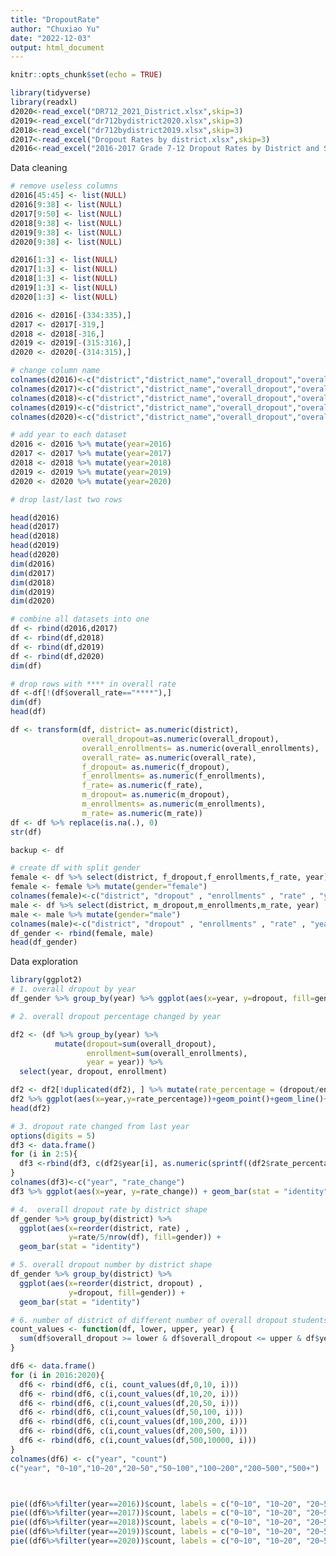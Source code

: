 ```yaml
---
title: "DropoutRate"
author: "Chuxiao Yu"
date: "2022-12-03"
output: html_document
---
```


```r
knitr::opts_chunk$set(echo = TRUE)
```

```r
library(tidyverse)
library(readxl)
d2020<-read_excel("DR712_2021_District.xlsx",skip=3)
d2019<-read_excel("dr712bydistrict2020.xlsx",skip=3)
d2018<-read_excel("dr712bydistrict2019.xlsx",skip=3)
d2017<-read_excel("Dropout Rates by district.xlsx",skip=3)
d2016<-read_excel("2016-2017 Grade 7-12 Dropout Rates by District and Subgroup updated 4-12-18.xlsx",skip=7)


```
Data cleaning
```r
# remove useless columns
d2016[45:45] <- list(NULL)
d2016[9:38] <- list(NULL)
d2017[9:50] <- list(NULL)
d2018[9:38] <- list(NULL)
d2019[9:38] <- list(NULL)
d2020[9:38] <- list(NULL)
```

```r
d2016[1:3] <- list(NULL)
d2017[1:3] <- list(NULL)
d2018[1:3] <- list(NULL)
d2019[1:3] <- list(NULL)
d2020[1:3] <- list(NULL)

d2016 <- d2016[-(334:335),]
d2017 <- d2017[-319,]
d2018 <- d2018[-316,]
d2019 <- d2019[-(315:316),]
d2020 <- d2020[-(314:315),]
```

```r
# change column name
colnames(d2016)<-c("district","district_name","overall_dropout","overall_enrollments","overall_rate","f_dropout","f_enrollments","f_rate","m_dropout","m_enrollments","m_rate")
colnames(d2017)<-c("district","district_name","overall_dropout","overall_enrollments","overall_rate","f_dropout","f_enrollments","f_rate","m_dropout","m_enrollments","m_rate")
colnames(d2018)<-c("district","district_name","overall_dropout","overall_enrollments","overall_rate","f_dropout","f_enrollments","f_rate","m_dropout","m_enrollments","m_rate")
colnames(d2019)<-c("district","district_name","overall_dropout","overall_enrollments","overall_rate","f_dropout","f_enrollments","f_rate","m_dropout","m_enrollments","m_rate")
colnames(d2020)<-c("district","district_name","overall_dropout","overall_enrollments","overall_rate","f_dropout","f_enrollments","f_rate","m_dropout","m_enrollments","m_rate")
```

```r
# add year to each dataset
d2016 <- d2016 %>% mutate(year=2016)
d2017 <- d2017 %>% mutate(year=2017)
d2018 <- d2018 %>% mutate(year=2018)
d2019 <- d2019 %>% mutate(year=2019)
d2020 <- d2020 %>% mutate(year=2020)

# drop last/last two rows
```

```r
head(d2016)
head(d2017)
head(d2018)
head(d2019)
head(d2020)
dim(d2016)
dim(d2017)
dim(d2018)
dim(d2019)
dim(d2020)
```

```r
# combine all datasets into one
df <- rbind(d2016,d2017)
df <- rbind(df,d2018)
df <- rbind(df,d2019)
df <- rbind(df,d2020)
dim(df)
```
```r
# drop rows with **** in overall rate
df <-df[!(df$overall_rate=="****"),]
dim(df)
head(df)
```
```r
df <- transform(df, district= as.numeric(district),
                overall_dropout=as.numeric(overall_dropout),
                overall_enrollments= as.numeric(overall_enrollments),
                overall_rate= as.numeric(overall_rate),
                f_dropout= as.numeric(f_dropout),
                f_enrollments= as.numeric(f_enrollments),
                f_rate= as.numeric(f_rate),
                m_dropout= as.numeric(m_dropout),
                m_enrollments= as.numeric(m_enrollments),
                m_rate= as.numeric(m_rate))
df <- df %>% replace(is.na(.), 0)
str(df)
```

```r
backup <- df
```

```r
# create df with split gender
female <- df %>% select(district, f_dropout,f_enrollments,f_rate, year)
female <- female %>% mutate(gender="female")
colnames(female)<-c("district", "dropout" , "enrollments" , "rate" , "year", "gender")
male <- df %>% select(district, m_dropout,m_enrollments,m_rate, year)
male <- male %>% mutate(gender="male")
colnames(male)<-c("district", "dropout" , "enrollments" , "rate" , "year", "gender")
df_gender <- rbind(female, male)
head(df_gender)
```

Data exploration
```r
library(ggplot2)
# 1. overall dropout by year
df_gender %>% group_by(year) %>% ggplot(aes(x=year, y=dropout, fill=gender)) + geom_bar(stat = "identity")

```

```r
# 2. overall dropout percentage changed by year 

df2 <- (df %>% group_by(year) %>%
          mutate(dropout=sum(overall_dropout),
                 enrollment=sum(overall_enrollments), 
                 year = year)) %>% 
  select(year, dropout, enrollment)

df2 <- df2[!duplicated(df2), ] %>% mutate(rate_percentage = (dropout/enrollment))
df2 %>% ggplot(aes(x=year,y=rate_percentage))+geom_point()+geom_line()+ylim(0.01, 0.021)
head(df2)
```

```r
# 3. dropout rate changed from last year
options(digits = 5) 
df3 <- data.frame()
for (i in 2:5){
  df3 <-rbind(df3, c(df2$year[i], as.numeric(sprintf((df2$rate_percentage[i] - df2$rate_percentage[i-1]) , fmt = '%#.5f'))))
}
colnames(df3)<-c("year", "rate_change")
df3 %>% ggplot(aes(x=year, y=rate_change)) + geom_bar(stat = "identity") + geom_text(aes(label=rate_change))
```

```r
# 4.  overall dropout rate by district shape
df_gender %>% group_by(district) %>% 
  ggplot(aes(x=reorder(district, rate) , 
             y=rate/5/nrow(df), fill=gender)) + 
  geom_bar(stat = "identity")
```

```r
# 5. overall dropout number by district shape
df_gender %>% group_by(district) %>% 
  ggplot(aes(x=reorder(district, dropout) , 
             y=dropout, fill=gender)) + 
  geom_bar(stat = "identity")
```

```r
# 6. number of district of different number of overall dropout students
count_values <- function(df, lower, upper, year) {
  sum(df$overall_dropout >= lower & df$overall_dropout <= upper & df$year == year)
}

df6 <- data.frame()
for (i in 2016:2020){
  df6 <- rbind(df6, c(i, count_values(df,0,10, i)))
  df6 <- rbind(df6, c(i,count_values(df,10,20, i)))
  df6 <- rbind(df6, c(i,count_values(df,20,50, i)))
  df6 <- rbind(df6, c(i,count_values(df,50,100, i)))
  df6 <- rbind(df6, c(i,count_values(df,100,200, i)))
  df6 <- rbind(df6, c(i,count_values(df,200,500, i)))
  df6 <- rbind(df6, c(i,count_values(df,500,10000, i)))
}
colnames(df6) <- c("year", "count")
c("year", "0~10","10~20","20~50","50~100","100~200","200~500","500+")



pie((df6%>%filter(year==2016))$count, labels = c("0~10", "10~20", "20~50", "50~100", "100~200", "200~500", "500+"), main="number of dropout(2016)")
pie((df6%>%filter(year==2017))$count, labels = c("0~10", "10~20", "20~50", "50~100", "100~200", "200~500", "500+"), main="number of dropout(2017)")
pie((df6%>%filter(year==2018))$count, labels = c("0~10", "10~20", "20~50", "50~100", "100~200", "200~500", "500+"), main="number of dropout(2018)")
pie((df6%>%filter(year==2019))$count, labels = c("0~10", "10~20", "20~50", "50~100", "100~200", "200~500", "500+"), main="number of dropout(2019)")
pie((df6%>%filter(year==2020))$count, labels = c("0~10", "10~20", "20~50", "50~100", "100~200", "200~500", "500+"), main="number of dropout(2020)")
```


```r
```

